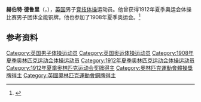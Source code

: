 {{NoteTA|G1=Sports}}
'''赫伯特·德鲁里'''（{{lang-en|Herbert Drury}}，{{bd|1883年|1月5日|1936年|7月11日}}），[[英国|英国]]男子[[竞技体操|竞技体操]]运动员。他曾获得1912年夏季奥运会体操比赛男子团体全能铜牌。他也参加了1908年夏季奥运会。<ref>{{Cite web|title=Herbert DRURY|url=https://www.olympic.org/herbert-drury|accessdate=2021-03-25|work=International Olympic Committee|archive-date=2017-11-16|archive-url=https://web.archive.org/web/20171116193522/https://www.olympic.org/Herbert-Drury|dead-url=no}}</ref>

== 参考资料 ==
{{reflist}}

{{Authority control}}
{{DEFAULTSORT:Drury, Herbert}}
[[Category:英国男子体操运动员|Category:英国男子体操运动员]]
[[Category:英国奥运体操运动员|Category:英国奥运体操运动员]]
[[Category:1908年夏季奥林匹克运动会体操运动员|Category:1908年夏季奥林匹克运动会体操运动员]]
[[Category:1912年夏季奥林匹克运动会体操运动员|Category:1912年夏季奥林匹克运动会体操运动员]]
[[Category:1912年夏季奥林匹克运动会奖牌得主|Category:1912年夏季奥林匹克运动会奖牌得主]]
[[Category:奧林匹克運動會體操獎牌得主|Category:奧林匹克運動會體操獎牌得主]]
[[Category:英國奧林匹克運動會銅牌得主|Category:英國奧林匹克運動會銅牌得主]]